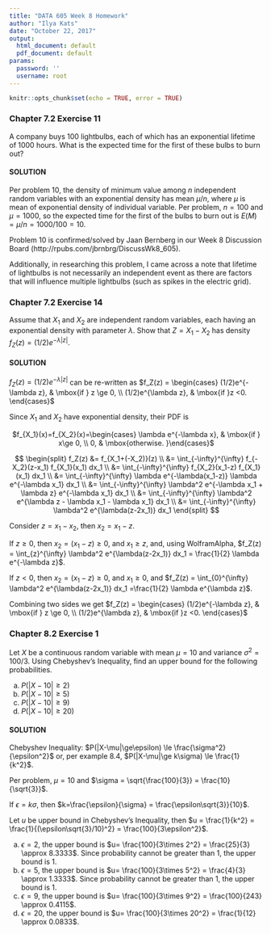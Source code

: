 ```yaml
---
title: "DATA 605 Week 8 Homework"
author: "Ilya Kats"
date: "October 22, 2017"
output:
  html_document: default
  pdf_document: default
params:
  password: ''
  username: root
---
```


```r
knitr::opts_chunk$set(echo = TRUE, error = TRUE)
```

### Chapter 7.2 Exercise 11

A company buys 100 lightbulbs, each of which has an exponential lifetime of
1000 hours. What is the expected time for the first of these bulbs to burn
out?

#### SOLUTION

Per problem 10, the density of minimum value among $n$ independent random variables with an exponential density has mean $\mu/n$, where $\mu$ is mean of exponential density of individual variable. Per problem, $n=100$ and $\mu=1000$, so the expected time for the first of the bulbs to burn out is $E(M)=\mu/n=1000/100=10$.

Problem 10 is confirmed/solved by Jaan Bernberg in our Week 8 Discussion Board (http://rpubs.com/jbrnbrg/DiscussWk8_605). 

Additionally, in researching this problem, I came across a note that lifetime of lightbulbs is not necessarily an independent event as there are factors that will influence multiple lightbulbs (such as spikes in the electric grid). 

### Chapter 7.2 Exercise 14

Assume that $X_1$ and $X_2$ are independent random variables, each having an
exponential density with parameter $\lambda$. Show that $Z = X_1-X_2$ has density
$f_Z(z) = (1/2)e^{-\lambda|z|}$.

#### SOLUTION

$f_Z(z) = (1/2)e^{-\lambda|z|}$ can be re-written as $f_Z(z) = \begin{cases} (1/2)e^{-\lambda z}, & \mbox{if } z \ge 0, \\ (1/2)e^{\lambda z}, & \mbox{if }z <0. \end{cases}$

Since $X_1$ and $X_2$ have exponential density, their PDF is

<CENTER>
$f_{X_1}(x)=f_{X_2}(x)=\begin{cases} \lambda e^{-\lambda x}, & \mbox{if } x\ge 0, \\ 0, & \mbox{otherwise. }\end{cases}$
</CENTER>

$$
\begin{split}
  f_Z(z) &= f_{X_1+(-X_2)}(z) \\
    &= \int_{-\infty}^{\infty} f_{-X_2}(z-x_1) f_{X_1}(x_1) dx_1 \\
    &= \int_{-\infty}^{\infty} f_{X_2}(x_1-z) f_{X_1}(x_1) dx_1 \\
    &= \int_{-\infty}^{\infty} \lambda e^{-\lambda(x_1-z)} \lambda e^{-\lambda x_1} dx_1 \\
    &= \int_{-\infty}^{\infty} \lambda^2 e^{-\lambda x_1 + \lambda z} e^{-\lambda x_1} dx_1 \\
    &= \int_{-\infty}^{\infty} \lambda^2 e^{\lambda z - \lambda x_1 - \lambda x_1} dx_1 \\
    &= \int_{-\infty}^{\infty} \lambda^2 e^{\lambda(z-2x_1)} dx_1
\end{split}
$$

Consider $z=x_1-x_2$, then $x_2=x_1-z$.

If $z \ge 0$, then $x_2=(x_1-z) \ge 0$, and $x_1 \ge z$, and, using WolframAlpha, $f_Z(z) = \int_{z}^{\infty} \lambda^2 e^{\lambda(z-2x_1)} dx_1 = \frac{1}{2} \lambda e^{-\lambda z}$. 

If $z < 0$, then $x_2=(x_1-z) \ge 0$, and $x_1 \ge 0$, and $f_Z(z) = \int_{0}^{\infty} \lambda^2 e^{\lambda(z-2x_1)} dx_1 =\frac{1}{2} \lambda e^{\lambda z}$.

Combining two sides we get $f_Z(z) = \begin{cases} (1/2)e^{-\lambda z}, & \mbox{if } z \ge 0, \\ (1/2)e^{\lambda z}, & \mbox{if }z <0. \end{cases}$

### Chapter 8.2 Exercise 1

Let $X$ be a continuous random variable with mean $\mu = 10$ and variance
$\sigma^2 = 100/3$. Using Chebyshev's Inequality, find an upper bound for the
following probabilities.

a. $P(|X - 10| \ge 2)$
b. $P(|X - 10| \ge 5)$
c. $P(|X - 10| \ge 9)$
d. $P(|X - 10| \ge 20)$

#### SOLUTION

Chebyshev Inequality: $P(|X-\mu|\ge\epsilon) \le \frac{\sigma^2}{\epsilon^2}$ or, per example 8.4, $P(|X-\mu|\ge k\sigma) \le \frac{1}{k^2}$.

Per problem, $\mu=10$ and $\sigma = \sqrt{\frac{100}{3}} = \frac{10}{\sqrt{3}}$.

If $\epsilon = k\sigma$, then $k=\frac{\epsilon}{\sigma} = \frac{\epsilon\sqrt{3}}{10}$.

Let $u$ be upper bound in Chebyshev's Inequality, then $u = \frac{1}{k^2} = \frac{1}{(\epsilon\sqrt{3}/10)^2} = \frac{100}{3\epsilon^2}$.

a. $\epsilon=2$, the upper bound is $u= \frac{100}{3\times 2^2} = \frac{25}{3} \approx 8.3333$. Since probability cannot be greater than $1$, the upper bound is $1$.
b. $\epsilon=5$, the upper bound is $u= \frac{100}{3\times 5^2} = \frac{4}{3} \approx 1.3333$. Since probability cannot be greater than $1$, the upper bound is $1$.
c. $\epsilon=9$, the upper bound is $u= \frac{100}{3\times 9^2} = \frac{100}{243} \approx 0.4115$.
d. $\epsilon=20$, the upper bound is $u= \frac{100}{3\times 20^2} = \frac{1}{12} \approx 0.0833$.

